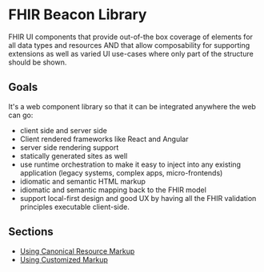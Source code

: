 
<Meta title="Documentation/1. Getting Started"/>

FHIR Beacon Library
===========

FHIR UI components that provide out-of-the box coverage of elements for all data types and resources AND that
allow composability for supporting extensions as well as varied UI use-cases where only part of the structure
should be shown.

Goals
-----

It's a web component library so that it can be integrated anywhere the web can go:
* client side and server side
* Client rendered frameworks like React and Angular
* server side rendering support
* statically generated sites as well
* use runtime orchestration to make it easy to inject into any existing application (legacy systems, complex apps,
micro-frontends)
* idiomatic and semantic HTML markup
* idiomatic and semantic mapping back to the FHIR model
* support local-first design and good UX by having all the FHIR validation principles executable client-side.


Sections
--------
* [Using Canonical Resource Markup](?path=/docs/documentation-2-resource-elements--docs)
* [Using Customized Markup](/docs/documentation-3-customized-markup--docs)
